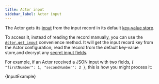```yaml
---
title: Actor input
sidebar_label: Actor input
---
```




The Actor gets its [input](https://docs.apify.com/platform/actors/running/input) from the input record in its default [key-value store](https://docs.apify.com/platform/storage/key-value-store).

To access it, instead of reading the record manually, you can use the [`Actor.get_input`](../../reference/class/Actor#get_input) convenience method. It will get the input record key from the Actor configuration, read the record from the default key-value store,and decrypt any [secret input fields](https://docs.apify.com/platform/actors/development/secret-input).

For example, if an Actor received a JSON input with two fields, `{ "firstNumber": 1, "secondNumber": 2 }`, this is how you might process it:

<CodeBlock className="language-python">
    {InputExample}
</CodeBlock>
